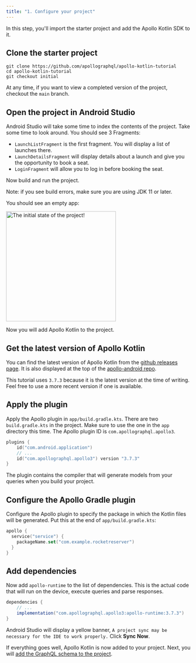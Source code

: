 ```yaml
---
title: "1. Configure your project"
---
```


In this step, you'll import the starter project and add the Apollo Kotlin SDK to it.

## Clone the starter project

```
git clone https://github.com/apollographql/apollo-kotlin-tutorial
cd apollo-kotlin-tutorial
git checkout initial
```

At any time, if you want to view a completed version of the project, checkout the `main` branch.

## Open the project in Android Studio

Android Studio will take some time to index the contents of the project. Take some time to look around. You should see 3 Fragments:

* `LaunchListFragment` is the first fragment. You will display a list of launches there.
* `LaunchDetailsFragment` will display details about a launch and give you the opportunity to book a seat.
* `LoginFragment` will allow you to log in before booking the seat.

Now build and run the project.

Note: if you see build errors, make sure you are using JDK 11 or later.

You should see an empty app:

<img src="images/initial.png" alt="The initial state of the project!" class="screenshot" width="300"/>

Now you will add Apollo Kotlin to the project.

## Get the latest version of Apollo Kotlin

You can find the latest version of Apollo Kotlin from the [github releases page](https://github.com/apollographql/apollo-android/releases). It is also displayed at the top of the [apollo-android repo](https://github.com/apollographql/apollo-android/).

This tutorial uses `3.7.3` because it is the latest version at the time of writing. Feel free to use a more recent version if one is available.

## Apply the plugin

Apply the Apollo plugin in `app/build.gradle.kts`. There are two `build.gradle.kts` in the project. Make sure to use the one in the `app` directory this time. The Apollo plugin ID is `com.apollographql.apollo3`.

```kotlin title="app/build.gradle.kts"
plugins {
    id("com.android.application")
    // ...
    id("com.apollographql.apollo3") version "3.7.3"
}
```

The plugin contains the compiler that will generate models from your queries when you build your project.

## Configure the Apollo Gradle plugin

Configure the Apollo plugin to specify the package in which the Kotlin files will be generated. Put this at the end of `app/build.gradle.kts`:

```kotlin title="app/build.gradle.kts"
apollo {
  service("service") {
    packageName.set("com.example.rocketreserver")
  }
}
```

## Add dependencies

Now add `apollo-runtime` to the list of dependencies. This is the actual code that will run on the device, execute queries and parse responses.

```groovy title="app/build.gradle.kts"
dependencies {
    // ...
    implementation("com.apollographql.apollo3:apollo-runtime:3.7.3")
}
```

Android Studio will display a yellow banner, `A project sync may be necessary for the IDE to work properly.` Click **Sync Now**.

If everything goes well, Apollo Kotlin is now added to your project. Next, you will [add the GraphQL schema to the project](02-add-the-graphql-schema).
